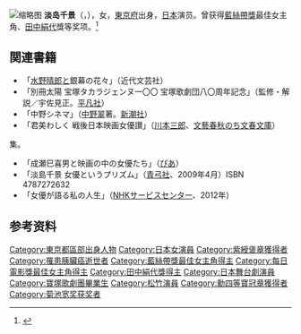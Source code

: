 [[File:Honjitsu_kyushin_(1952)_Chikage_Awashima.jpg|缩略图]]
'''淡岛千景'''（{{jpn|j=淡島 千景|hg=あわしま ちかげ|rm=Awashima Chikage}}，{{bd|1924年|2月24日|2012年|2月16日|}}），女，[[東京府|東京府]]出身，[[日本|日本]]演员。曾获得[[藍絲帶獎|藍絲帶獎]]最佳女主角、[[田中絹代|田中絹代]]獎等奖项。<ref>{{Cite news |url=http://www.asahi.com/showbiz/movie/TKY201202160238.html |title=俳優・淡島千景さん死去 「夫婦善哉」「麦秋」など出演 |newspaper=朝日新聞 |publisher=朝日新聞社 |date=2012-02-16 |accessdate=2012-02-16 |archiveurl=https://web.archive.org/web/20120216232041/http://www.asahi.com/showbiz/movie/TKY201202160238.html |archivedate=2012-02-16}}</ref>

== 関連書籍 ==
* 「[[水野晴郎|水野晴郎]]と銀幕の花々」（近代文芸社）
* 「別冊太陽 宝塚タカラジェンヌ一〇〇 宝塚歌劇団八〇周年記念」（監修・解説／宇佐見正。[[平凡社|平凡社]]）
* 「中野シネマ」（[[中野翠|中野翠]]著。[[新潮社|新潮社]]）
* 「君美わしく 戦後日本映画女優讃」（[[川本三郎|川本三郎]]、[[文藝春秋|文藝春秋]]のち[[文春文庫|文春文庫]]）
集。
* 「成瀬巳喜男と映画の中の女優たち」（[[ぴあ|ぴあ]]）
* 「淡島千景 女優というプリズム」（[[青弓社|青弓社]]、2009年4月）ISBN 4787272632
* 「女優が語る私の人生」（[[NHKサービスセンター|NHKサービスセンター]]、2012年）

== 参考资料 ==
{{reflist}}

{{藍絲帶獎最佳女主角}}
{{每日電影獎最佳女主角}}
{{田中絹代獎}}

{{Authority control}}
{{DEFAULTSORT:Awashima Chikage}}

[[Category:東京都區部出身人物|Category:東京都區部出身人物]]
[[Category:日本女演員|Category:日本女演員]]
[[Category:紫綬褒章獲得者|Category:紫綬褒章獲得者]]
[[Category:罹患胰臟癌逝世者|Category:罹患胰臟癌逝世者]]
[[Category:藍絲帶獎最佳女主角得主|Category:藍絲帶獎最佳女主角得主]]
[[Category:每日電影獎最佳女主角得主|Category:每日電影獎最佳女主角得主]]
[[Category:田中絹代獎得主|Category:田中絹代獎得主]]
[[Category:日本舞台劇演員|Category:日本舞台劇演員]]
[[Category:寶塚歌劇團畢業生|Category:寶塚歌劇團畢業生]]
[[Category:松竹演員|Category:松竹演員]]
[[Category:勳四等寶冠章獲得者|Category:勳四等寶冠章獲得者]]
[[Category:菊池宽奖获奖者|Category:菊池宽奖获奖者]]